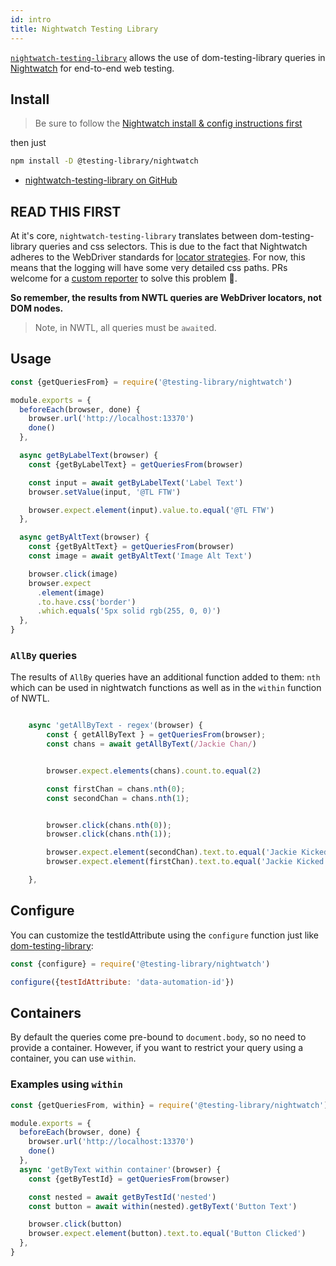 ```yaml
---
id: intro
title: Nightwatch Testing Library
---
```


[`nightwatch-testing-library`][gh] allows the use of dom-testing-library queries
in [Nightwatch](https://nightwatchjs.org) for end-to-end web testing.

## Install

> Be sure to follow the
> [Nightwatch install & config instructions first](https://nightwatchjs.org/gettingstarted/installation/)

then just

```bash npm2yarn
npm install -D @testing-library/nightwatch
```

- [nightwatch-testing-library on GitHub][gh]

## READ THIS FIRST

At it's core, `nightwatch-testing-library` translates between
dom-testing-library queries and css selectors. This is due to the fact that
Nightwatch adheres to the WebDriver standards for
[locator strategies](https://www.w3.org/TR/webdriver/#locator-strategies). For
now, this means that the logging will have some very detailed css paths. PRs
welcome for a
[custom reporter](https://nightwatchjs.org/guide/extending-nightwatch/#custom-reporter)
to solve this problem 🤗.

**So remember, the results from NWTL queries are WebDriver locators, not DOM
nodes.**

> Note, in NWTL, all queries must be `await`ed.

## Usage

```javascript
const {getQueriesFrom} = require('@testing-library/nightwatch')

module.exports = {
  beforeEach(browser, done) {
    browser.url('http://localhost:13370')
    done()
  },

  async getByLabelText(browser) {
    const {getByLabelText} = getQueriesFrom(browser)

    const input = await getByLabelText('Label Text')
    browser.setValue(input, '@TL FTW')

    browser.expect.element(input).value.to.equal('@TL FTW')
  },

  async getByAltText(browser) {
    const {getByAltText} = getQueriesFrom(browser)
    const image = await getByAltText('Image Alt Text')

    browser.click(image)
    browser.expect
      .element(image)
      .to.have.css('border')
      .which.equals('5px solid rgb(255, 0, 0)')
  },
}
```

### `AllBy` queries

The results of `AllBy` queries have an additional function added to them: `nth`
which can be used in nightwatch functions as well as in the `within` function of
NWTL.

```javascript

    async 'getAllByText - regex'(browser) {
        const { getAllByText } = getQueriesFrom(browser);
        const chans = await getAllByText(/Jackie Chan/)


        browser.expect.elements(chans).count.to.equal(2)

        const firstChan = chans.nth(0);
        const secondChan = chans.nth(1);


        browser.click(chans.nth(0));
        browser.click(chans.nth(1));

        browser.expect.element(secondChan).text.to.equal('Jackie Kicked');
        browser.expect.element(firstChan).text.to.equal('Jackie Kicked');

    },

```

## Configure

You can customize the testIdAttribute using the `configure` function just like
[dom-testing-library][config]:

```javascript
const {configure} = require('@testing-library/nightwatch')

configure({testIdAttribute: 'data-automation-id'})
```

## Containers

By default the queries come pre-bound to `document.body`, so no need to provide
a container. However, if you want to restrict your query using a container, you
can use `within`.

### Examples using `within`

```javascript
const {getQueriesFrom, within} = require('@testing-library/nightwatch')

module.exports = {
  beforeEach(browser, done) {
    browser.url('http://localhost:13370')
    done()
  },
  async 'getByText within container'(browser) {
    const {getByTestId} = getQueriesFrom(browser)

    const nested = await getByTestId('nested')
    const button = await within(nested).getByText('Button Text')

    browser.click(button)
    browser.expect.element(button).text.to.equal('Button Clicked')
  },
}
```

[config]: ../dom-testing-library/api-configuration.mdx
[gh]: https://github.com/testing-library/nightwatch-testing-library

